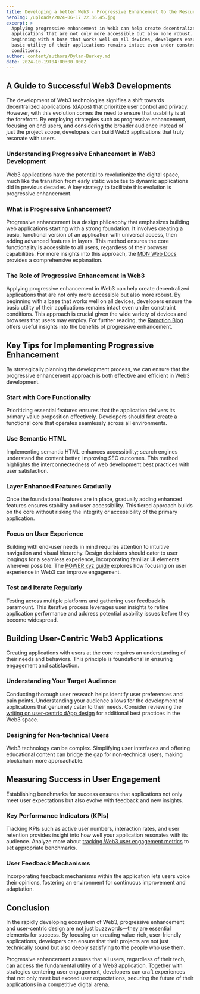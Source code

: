 ```yaml
---
title: Developing a better Web3 - Progressive Enhancement to the Rescue
heroImg: /uploads/2024-06-17 22.36.45.jpg
excerpt: >
  Applying progressive enhancement in Web3 can help create decentralized
  applications that are not only more accessible but also more robust. By
  beginning with a base that works well on all devices, developers ensure the
  basic utility of their applications remains intact even under constraint
  conditions.
author: content/authors/Dylan-Burkey.md
date: 2024-10-19T04:00:00.000Z
---
```


## A Guide to Successful Web3 Developments

The development of Web3 technologies signifies a shift towards decentralized applications (dApps) that prioritize user control and privacy. However, with this evolution comes the need to ensure that usability is at the forefront. By employing strategies such as progressive enhancement, focusing on end users, and considering the broader audience instead of just the project scope, developers can build Web3 applications that truly resonate with users.

### Understanding Progressive Enhancement in Web3 Development

Web3 applications have the potential to revolutionize the digital space, much like the transition from early static websites to dynamic applications did in previous decades. A key strategy to facilitate this evolution is progressive enhancement.

### What is Progressive Enhancement?

Progressive enhancement is a design philosophy that emphasizes building web applications starting with a strong foundation. It involves creating a basic, functional version of an application with universal access, then adding advanced features in layers. This method ensures the core functionality is accessible to all users, regardless of their browser capabilities. For more insights into this approach, the [MDN Web Docs](https://developer.mozilla.org/en-US/docs/Glossary/Progressive_Enhancement) provides a comprehensive explanation.

### The Role of Progressive Enhancement in Web3

Applying progressive enhancement in Web3 can help create decentralized applications that are not only more accessible but also more robust. By beginning with a base that works well on all devices, developers ensure the basic utility of their applications remains intact even under constraint conditions. This approach is crucial given the wide variety of devices and browsers that users may employ. For further reading, the [Ramotion Blog](https://www.ramotion.com/blog/progressive-enhancement-in-web-development/) offers useful insights into the benefits of progressive enhancement.

## Key Tips for Implementing Progressive Enhancement

By strategically planning the development process, we can ensure that the progressive enhancement approach is both effective and efficient in Web3 development.

### Start with Core Functionality

Prioritizing essential features ensures that the application delivers its primary value proposition effectively. Developers should first create a functional core that operates seamlessly across all environments.

### Use Semantic HTML

Implementing semantic HTML enhances accessibility; search engines understand the content better, improving SEO outcomes. This method highlights the interconnectedness of web development best practices with user satisfaction.

### Layer Enhanced Features Gradually

Once the foundational features are in place, gradually adding enhanced features ensures stability and user accessibility. This tiered approach builds on the core without risking the integrity or accessibility of the primary application.

### Focus on User Experience

Building with end-user needs in mind requires attention to intuitive navigation and visual hierarchy. Design decisions should cater to user longings for a seamless experience, incorporating familiar UI elements wherever possible. The [POWER.xyz guide](https://power.xyz/engage/story/user-centered-web3-interfaces/) explores how focusing on user experience in Web3 can improve engagement.

### Test and Iterate Regularly

Testing across multiple platforms and gathering user feedback is paramount. This iterative process leverages user insights to refine application performance and address potential usability issues before they become widespread.

## Building User-Centric Web3 Applications

Creating applications with users at the core requires an understanding of their needs and behaviors. This principle is foundational in ensuring engagement and satisfaction.

### Understanding Your Target Audience

Conducting thorough user research helps identify user preferences and pain points. Understanding your audience allows for the development of applications that genuinely cater to their needs. Consider reviewing the [writing on user-centric dApp design](https://dexola.com/blog/designing-user-centric-dapps-5-best-practices-for-web3-ux/) for additional best practices in the Web3 space.

### Designing for Non-technical Users

Web3 technology can be complex. Simplifying user interfaces and offering educational content can bridge the gap for non-technical users, making blockchain more approachable.

## Measuring Success in User Engagement

Establishing benchmarks for success ensures that applications not only meet user expectations but also evolve with feedback and new insights.

### Key Performance Indicators (KPIs)

Tracking KPIs such as active user numbers, interaction rates, and user retention provides insight into how well your application resonates with its audience. Analyze more about [tracking Web3 user engagement metrics](https://www.withblaze.app/blog/tracking-web3-user-engagement-metrics) to set appropriate benchmarks.

### User Feedback Mechanisms

Incorporating feedback mechanisms within the application lets users voice their opinions, fostering an environment for continuous improvement and adaptation.

## Conclusion

In the rapidly developing ecosystem of Web3, progressive enhancement and user-centric design are not just buzzwords—they are essential elements for success. By focusing on creating value-rich, user-friendly applications, developers can ensure that their projects are not just technically sound but also deeply satisfying to the people who use them.

Progressive enhancement assures that all users, regardless of their tech, can access the fundamental utility of a Web3 application. Together with strategies centering user engagement, developers can craft experiences that not only meet but exceed user expectations, securing the future of their applications in a competitive digital arena.
